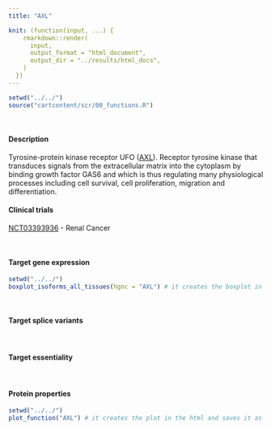 ```yaml
---
title: "AXL"

knit: (function(input, ...) {
    rmarkdown::render(
      input,
      output_format = "html_document",
      output_dir = "../results/html_docs",
    )
  })
---
```


```r
setwd("../../")
source("cartcontent/scr/00_functions.R")
```

<br>

#### Description
Tyrosine-protein kinase receptor UFO ([AXL](https://www.uniprot.org/uniprot/P30530)). Receptor tyrosine kinase that transduces signals from the extracellular matrix into the cytoplasm by binding growth factor GAS6 and which is thus regulating many physiological processes including cell survival, cell proliferation, migration and differentiation.
<br> 

#### Clinical trials 
[NCT03393936](https://clinicaltrials.gov/ct2/show/NCT03393936) - Renal Cancer

<br>

#### Target gene expression
```r
setwd("../../")
boxplot_isoforms_all_tissues(hgnc = "AXL") # it creates the boxplot in the html and saves it as .pdf in the plot/isoform_expression folder
```
<br>

#### Target splice variants

<br>

#### Target essentiality

<br>

#### Protein properties
```r
setwd("../../")
plot_function("AXL") # it creates the plot in the html and saves it as .pdf in the plot/protein_properties folder
```